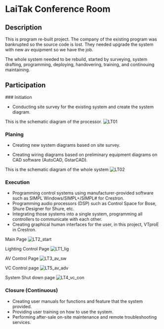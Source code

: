 
# LaiTak Conference Room

## Description

This is program re-built project.
The company of the existing program was bankrupted so the source code is lost. They needed upgrade the system with new av equipment so we have the job. 

The whole system needed to be rebuild, started by surveying, system drafting, programming, deploying, handovering, training, and continouing maintaining.


## Participation

<Steps>
### Initiation
 
- Conducting site survey for the existing system and create the system diagram.

This is the schematic diagram of the processor.
![LT01](/pic/LT_survey_processor_schm.png)


 
### Planing
 
- Creating new system diagrams based on site survey.

- Creating wiring diagrams based on preliminary equipment diagrams on CAD software (AutoCAD, GstarCAD).

This is the schematic diagram of the whole system 
![LT02](/pic/LT_survey_av_schm.png)

### Execution

- Programming control systems using manufacturer-provided software such as SIMPL Windows/SIMPL+/SIMPL# for Crestron.
- Programming audio processors (DSP) such as Control Space for Bose, Shure Designer for Shure, etc.
- Integrating those systems into a single system, programming all controllers to communicate with each other.
- Creating graphical human interfaces for the user, in this project, VTproE in Crestron.

Main Page
![LT2_start](/pic/LT_1.jpg)

Lighting Control Page
![LT1_lig](/pic/LT_2.jpg)

AV Control Page
![LT3_av_sw](/pic/LT_3.jpg)

VC Control page
![LT5_av_adv](/pic/LT_4.jpg)

System Shut down page
![LT4_vc_con](/pic/LT_5.jpg)

### Closure (Continuous)

- Creating user manuals for functions and feature that the system provided.
- Providing user training on how to use the system.
- Performing after-sale on-site maintenance and remote troubleshooting services.

</Steps>